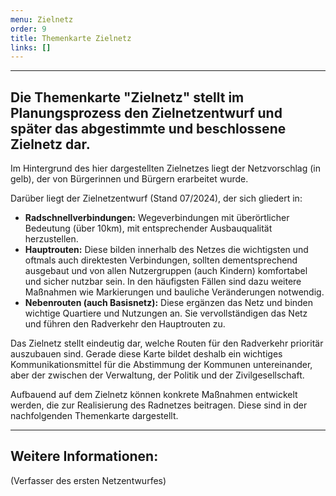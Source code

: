 ```yaml
---
menu: Zielnetz
order: 9
title: Themenkarte Zielnetz
links: []
---
```

---

## Die Themenkarte "Zielnetz" stellt im Planungsprozess den Zielnetzentwurf und später das abgestimmte und beschlossene Zielnetz dar.&#x20;

Im Hintergrund des hier dargestellten Zielnetzes liegt der Netzvorschlag (in gelb), der von Bürgerinnen und Bürgern erarbeitet wurde.&#x20;

Darüber liegt der Zielnetzentwurf (Stand 07/2024), der sich gliedert in:&#x20;

* **Radschnellverbindungen:** Wegeverbindungen mit überörtlicher Bedeutung (über 10km), mit entsprechender Ausbauqualität herzustellen.&#x20;
* **Hauptrouten:** Diese bilden innerhalb des Netzes die wichtigsten und oftmals auch direktesten Verbindungen, sollten dementsprechend ausgebaut und von allen Nutzergruppen (auch Kindern) komfortabel und sicher nutzbar sein. In den häufigsten Fällen sind dazu weitere Maßnahmen wie Markierungen und bauliche Veränderungen notwendig.&#x20;
* **Nebenrouten (auch Basisnetz):** Diese ergänzen das Netz und binden wichtige Quartiere und Nutzungen an. Sie vervollständigen das Netz und führen den Radverkehr den Hauptrouten zu.&#x20;

Das Zielnetz stellt eindeutig dar, welche Routen für den Radverkehr prioritär auszubauen sind. Gerade diese Karte bildet deshalb ein wichtiges Kommunikationsmittel für die Abstimmung der Kommunen untereinander, aber der zwischen der Verwaltung, der Politik und der Zivilgesellschaft.&#x20;

Aufbauend auf dem Zielnetz können konkrete Maßnahmen entwickelt werden, die zur Realisierung des Radnetzes beitragen. Diese sind in der nachfolgenden Themenkarte dargestellt.&#x20;

---

## **Weitere Informationen:**

<TextLinkArrow href="https://www.radnetz-lds.de/" display="Radnetz LDS(-Nord)" external /> (Verfasser des ersten Netzentwurfes)
